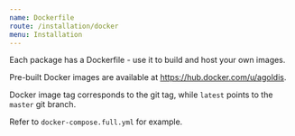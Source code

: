 ```yaml
---
name: Dockerfile
route: /installation/docker
menu: Installation
---
```


Each package has a Dockerfile - use it to build and host your own images.

Pre-built Docker images are available at https://hub.docker.com/u/agoldis.

Docker image tag corresponds to the git tag, while `latest` points to the `master` git branch.

Refer to `docker-compose.full.yml` for example.
